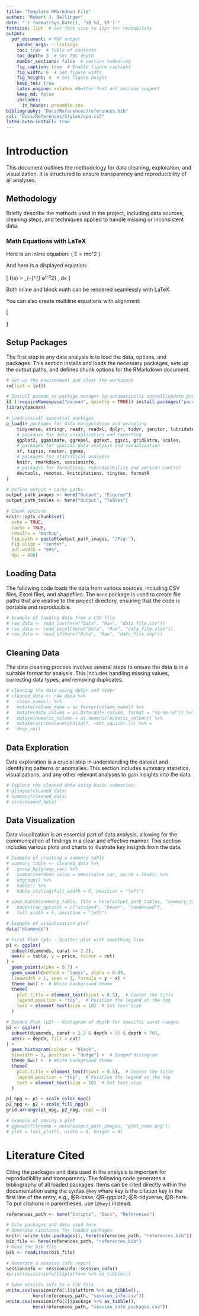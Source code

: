 ```yaml
---
title: "Template RMarkdown File"
author: "Robert J. Dellinger"
date: "`r format(Sys.Date(), '%B %d, %Y')`"
fontsize: 12pt  # Set font size to 12pt for readability
output:
  pdf_document: # PDF output
    pandoc_args: --listings
    toc: true  # Table of contents
    toc_depth: 3  # Set TOC depth
    number_sections: false  # section numbering
    fig_caption: true  # Enable figure captions
    fig_width: 6  # Set figure width
    fig_height: 4  # Set figure height
    keep_tex: true
    latex_engine: xelatex #better font and unicode support
    keep_md: false
    includes:
      in_header: preamble.tex  
bibliography: "Docs/References/references.bib"  
csl: "Docs/References/Styles/apa.csl"  
latex-auto-install: true
---
```

\newpage


# Introduction

This document outlines the methodology for data cleaning, exploration, and visualization. It is structured to ensure transparency and reproducibility of all analyses.

## Methodology

Briefly describe the methods used in the project, including data sources, cleaning steps, and techniques applied to handle missing or inconsistent data.

### Math Equations with LaTeX

Here is an inline equation: \( E = mc^2 \).

And here is a displayed equation:

\[
f(x) = \int_{-\infty}^{\infty} e^{-x^2} \, dx
\]

Both inline and block math can be rendered seamlessly with LaTeX.

You can also create multiline equations with alignment:

\[
\begin{aligned}
a &= b + c \\
d &= e + f
\end{aligned}
\]

## Setup Packages

The first step in any data analysis is to load the data, options, and packages. This section installs and loads the necessary packages, sets up the output paths, and defines chunk options for the RMarkdown document. 

```r

# Set up the environment and clear the workspace
rm(list = ls())

# Install pacman as package manager to automatically install/update packages
if (!requireNamespace("pacman", quietly = TRUE)) install.packages("pacman")
library(pacman)

# Load/install essential packages
p_load(# packages for data manipulation and wrangling
    tidyverse, stringr, readr, readxl, dplyr, tidyr, janitor, lubridate, glue, purrr, here,
    # packages for data visualization and reporting
    ggplot2, gganimate, ggrepel, ggtext, ggsci, gridExtra, scales, 
    # packages for spatial data analysis and visualization
    sf, tigris, raster, ggmap,
    # packages for statistical analysis
    knitr, rmarkdown, sessioninfo, 
    # packages for formatting, reproducibility and version control
    devtools, remotes, knitcitations, tinytex, formatR
)

# Define output + cache paths
output_path_images <- here("Output", "Figures")
output_path_tables <- here("Output", "Tables")

# Chunk options
knitr::opts_chunk$set(
  echo = TRUE,
  cache = TRUE,
  results = 'markup',
  fig.path = paste0(output_path_images, "/Fig-"),
  fig.align = "center",
  out.width = "60%",
  dpi = 800)

```

## Loading Data

The following code loads the data from various sources, including CSV files, Excel files, and shapefiles. The `here` package is used to create file paths that are relative to the project directory, ensuring that the code is portable and reproducible.


```r

# Example of loading data from a CSV file
# raw_data <- read_csv(here("Data", "Raw", "data_file.csv"))
# raw_data <- read_excel(here("Data", "Raw", "data_file.xlsx"))
# raw_data <- read_sf(here("Data", "Raw", "data_file.shp"))

```

## Cleaning Data 

The data cleaning process involves several steps to ensure the data is in a suitable format for analysis. This includes handling missing values, correcting data types, and removing duplicates.

```r

# cleaning the data using dplyr and tidyr
# cleaned_data <- raw_data %>%
#   clean_names() %>%
#   mutate(column_name = as_factor(column_name)) %>% 
#   mutate(date_column = as.Date(date_column, format = "%Y-%m-%d")) %>% 
#   mutate(numeric_column = as.numeric(numeric_column)) %>% 
#   mutate(accross(everything(), ~str_squish(.))) %>% =
#   drop_na()

```

## Data Exploration

Data exploration is a crucial step in understanding the dataset and identifying patterns or anomalies. This section includes summary statistics, visualizations, and any other relevant analyses to gain insights into the data.


```r

# Explore the cleaned data using basic summaries:
# glimpse(cleaned_data)
# summary(cleaned_data)
# str(cleaned_data)

```

## Data Visualization

Data visualization is an essential part of data analysis, allowing for the communication of findings in a clear and effective manner. This section includes various plots and charts to illustrate key insights from the data.


```r

# Example of creating a summary table 
# summary_table <- cleaned_data %>%
#   group_by(group_var) %>%
#   summarise(mean_value = mean(value_var, na.rm = TRUE)) %>%
#   ungroup() %>%
#   kable() %>%
#   kable_styling(full_width = F, position = "left") 

# save_kable(summary_table, file = here(output_path_tables, "summary_table.html"),
#   bootstrap_options = c("striped", "hover", "condensed"),
#   full_width = F, position = "left")


```


```r

# Example of visualization plot
data("diamonds")

# First Plot (p1) - Scatter plot with smoothing line
p1 <- ggplot(
  subset(diamonds, carat >= 2.2),
  aes(x = table, y = price, colour = cut)
) +
  geom_point(alpha = 0.7) +  
  geom_smooth(method = "loess", alpha = 0.05,
  linewidth = 1, span = 1, formula = y ~ x) +  
  theme_bw() +  # White background theme
  theme(
    plot.title = element_text(hjust = 0.5),  # Center the title
    legend.position = "top",  # Position the legend at the top
    text = element_text(size = 10)  # Set text size
  )

# Second Plot (p2) - Histogram of depth for specific carat ranges
p2 <- ggplot(
  subset(diamonds, carat > 2.2 & depth > 55 & depth < 70),
  aes(x = depth, fill = cut)
) +
  geom_histogram(colour = "black",
  binwidth = 1, position = "dodge") +  # Dodged histogram
  theme_bw() +  # White background theme
  theme(
    plot.title = element_text(hjust = 0.5),  # Center the title
    legend.position = "top",  # Position the legend at the top
    text = element_text(size = 10)  # Set text size
  )

p1_npg <- p1 + scale_color_npg()
p2_npg <- p2 + scale_fill_npg()
grid.arrange(p1_npg, p2_npg, ncol = 2)

# Example of saving a plot
# ggsave(filename = here(output_path_images, "plot_name.png"), 
# plot = last_plot(), width = 6, height = 4)

```

# Literature Cited

Citing the packages and data used in the analysis is important for reproducibility and transparency. The following code generates a bibliography of all loaded packages. Items can be cited directly within the documentation using the syntax `@key` where key is the citation key in the first line of the entry, e.g., @R-base, @R-ggplot2, @R-tidyverse, @R-here. To put citations in parentheses, use `[@key]` instead. 


```r

references_path <- here("Scripts", "Docs", "References")

# Site packages and data used here 
# Generate citations for loaded packages
knitr::write_bib(.packages(), here(references_path, "references.bib"))
bib_file <- here(references_path, "references.bib")
# Read the bib file
bib <- readLines(bib_file)

# Generate a session info report
sessioninfo <- sessioninfo::session_info()
#print(sessioninfo[1]$platform %>% as_tibble())

# Save session info to a CSV file
write.csv(sessioninfo[1]$platform %>% as_tibble(), 
          here(references_path, "session_info.csv"))
write.csv(sessioninfo[2]$package %>% as_tibble(), 
          here(references_path, "session_info_packages.csv"))

```


